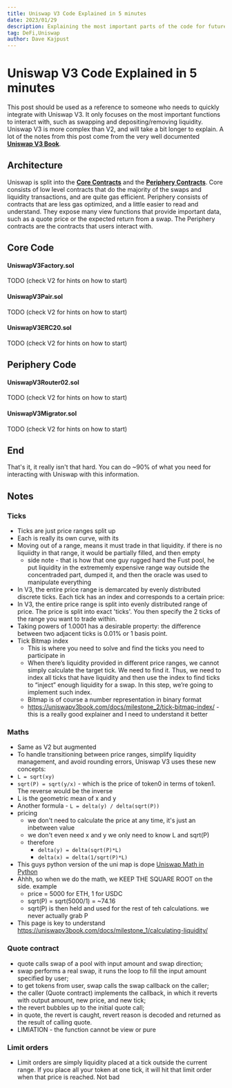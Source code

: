 ```yaml
---
title: Uniswap V3 Code Explained in 5 minutes
date: 2023/01/29
description: Explaining the most important parts of the code for future, easy reference
tag: DeFi,Uniswap
author: Dave Kajpust
---
```


# Uniswap V3 Code Explained in 5 minutes

This post should be used as a reference to someone who needs to quickly integrate with Uniswap V3. It only focuses on the most important functions to interact with, such as swapping and depositing/removing liquidity. Uniswap V3 is more complex than V2, and will take a bit longer to explain. A lot of the notes from this post come from the very well documented [**Uniswap V3 Book**](https://uniswapv3book.com/).

## Architecture

Uniswap is split into the [**Core Contracts**](https://github.com/Uniswap/v3-core) and the [**Periphery Contracts**](https://github.com/Uniswap/v3-periphery). Core consists of low level contracts that do the majority of the swaps and liquidity transactions, and are quite gas efficient. Periphery consists of contracts that are less gas optimized, and a little easier to read and understand. They expose many view functions that provide important data, such as a quote price or the expected return from a swap. The Periphery contracts are the contracts that users interact with.

## Core Code

#### UniswapV3Factory.sol

TODO (check V2 for hints on how to start)

#### UniswapV3Pair.sol

TODO (check V2 for hints on how to start)

#### UniswapV3ERC20.sol

TODO (check V2 for hints on how to start)

## Periphery Code

#### UniswapV3Router02.sol

TODO (check V2 for hints on how to start)

#### UniswapV3Migrator.sol

TODO (check V2 for hints on how to start)

## End

That's it, it really isn't that hard. You can do ~90% of what you need for interacting with Uniswap with this information.

## Notes
### Ticks
- Ticks are just price ranges split up
- Each is really its own curve, with its
- Moving out of a range, means it must trade in that liquidity. if there is no liquiidty in that range, it would be partially filled, and then empty
    - side note - that is how that one guy rugged hard the Fust pool, he put liquidity in the extrememly expensive range way outside the concentraded part, dumped it, and then the oracle was used to manipulate everything
- In V3, the entire price range is demarcated by evenly distributed discrete ticks. Each tick has an index and corresponds to a certain price:
- In V3, the entire price range is split into evenly distributed range of price. The price is split into exact 'ticks'. You then specify the 2 ticks of the range you want to trade within.
- Taking powers of 1.0001 has a desirable property: the difference between two adjacent ticks is 0.01% or 1 basis point.
- Tick Bitmap index
    - This is where you need to solve and find the ticks you need to participate in
    - When there’s liquidity provided in different price ranges, we cannot simply calculate the target tick. We need to find it. Thus, we need to index all ticks that have liquidity and then use the index to find ticks to “inject” enough liquidity for a swap. In this step, we’re going to implement such index.
    - Bitmap is of course a number representation in binary format
    - https://uniswapv3book.com/docs/milestone_2/tick-bitmap-index/ - this is a really good explainer and I need to understand it better


### Maths
- Same as V2 but augmented
- To handle transitioning between price ranges, simplify liquidity management, and avoid rounding errors, Uniswap V3 uses these new concepts:
- `L = sqrt(xy)`
- `sqrt(P) = sqrt(y/x)` - which is the price of token0 in terms of token1. The reverse would be the inverse
- L is the geometric mean of x and y
- Another formula - `L = delta(y) / delta(sqrt(P))`
- pricing
    - we don't need to calculate the price at any time, it's just an inbetween value
    - we don't even need x and y we only need to know L and sqrt(P)
    - therefore
        - `delta(y) = delta(sqrt(P)*L)`
        - `delta(x) = delta(1/sqrt(P)*L)`
- This guys python version of the uni map is dope [Uniswap Math in Python](https://github.com/Jeiwan/uniswapv3-code/blob/main/unimath.py)
- Ahhh, so when we do the math, we KEEP THE SQUARE ROOT on the side. example
    - price = 5000 for ETH, 1 for USDC
    - sqrt(P) = sqrt(5000/1) = ~74.16
    - sqrt(P) is then held and used for the rest of teh calculations. we never actually grab P
- This page is key to understand https://uniswapv3book.com/docs/milestone_1/calculating-liquidity/

### Quote contract
- quote calls swap of a pool with input amount and swap direction;
- swap performs a real swap, it runs the loop to fill the input amount specified by user;
- to get tokens from user, swap calls the swap callback on the caller;
- the caller (Quote contract) implements the callback, in which it reverts with output amount, new price, and new tick;
- the revert bubbles up to the initial quote call;
- in quote, the revert is caught, revert reason is decoded and returned as the result of calling quote.
- LIMIATION - the function cannot be view or pure

### Limit orders
- Limit orders are simply liquidity placed at a tick outside the current range. If you place all your token at one tick, it will hit that limit order when that price is reached. Not bad
